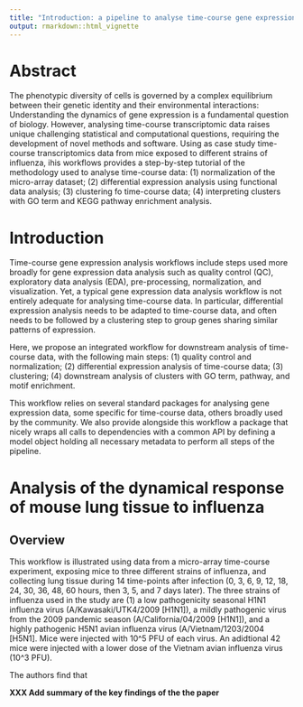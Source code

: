 ```yaml
---
title: "Introduction: a pipeline to analyse time-course gene expression data"
output: rmarkdown::html_vignette
---
```


# Abstract


The phenotypic diversity of cells is governed by a complex equilibrium between
their genetic identity and their environmental interactions: Understanding the
dynamics of gene expression is a fundamental question of biology. However,
analysing time-course transcriptomic data raises unique challenging
statistical and computational questions, requiring the development of novel
methods and software.  Using as case study time-course transcriptomics data
from mice exposed to different strains of influenza, ihis workflows provides a
step-by-step tutorial of the methodology used to analyse time-course data:
(1) normalization of the micro-array dataset; (2) differential expression
analysis using functional data analysis; (3) clustering fo time-course data;
(4) interpreting clusters with GO term and KEGG pathway enrichment analysis.


# Introduction

Time-course gene expression analysis workflows include steps used more broadly
for gene expression data analysis such as quality control (QC), exploratory
data analysis (EDA), pre-processing, normalization, and visualization. Yet, a
typical gene expression data analysis workflow is not entirely adequate for
analysing time-course data. In particular, differential expression analysis
needs to be adapted to time-course data, and often needs to be followed by a
clustering step to group genes sharing similar patterns of expression.

Here, we propose an integrated workflow for downstream analysis of time-course
data, with the following main steps: (1) quality control and normalization;
(2) differential expression analysis of time-course data; (3) clustering; (4)
downstream analysis of clusters with GO term, pathway, and motif enrichment.

This workflow relies on several standard packages for analysing gene
expression data, some specific for time-course data, others broadly used by
the community. We also provide alongside this workflow a package that nicely
wraps all calls to dependencies with a common API by defining a model object
holding all necessary metadata to perform all steps of the pipeline.

# Analysis of the dynamical response of mouse lung tissue to influenza

## Overview

This workflow is illustrated using data from a micro-array time-course
experiment, exposing mice to three different strains of influenza, and
collecting lung tissue during 14 time-points after infection (0, 3, 6, 9, 12,
18, 24, 30, 36, 48, 60 hours, then 3, 5, and 7 days later). The three strains
of influenza used in the study are (1) a low pathogenicity seasonal H1N1
influenza virus (A/Kawasaki/UTK4/2009 [H1N1]), a mildly pathogenic virus from
the 2009 pandemic season (A/California/04/2009 [H1N1]), and a highly
pathogenic H5N1 avian influenza virus (A/Vietnam/1203/2004 [H5N1]. Mice were
injected with 10^5 PFU of each virus. An adidtional 42 mice were injected with
a lower dose of the Vietnam avian influenza virus (10^3 PFU).

The authors find that 

**XXX Add summary of the key findings of the the paper**

